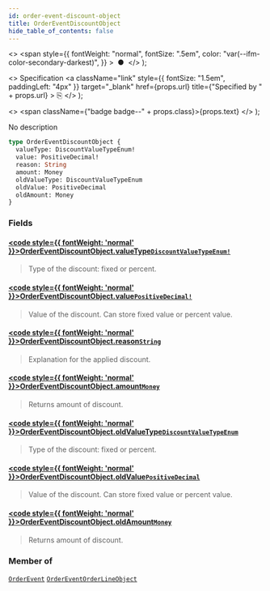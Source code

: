 ```yaml
---
id: order-event-discount-object
title: OrderEventDiscountObject
hide_table_of_contents: false
---
```


  <>
    <span
      style={{
        fontWeight: "normal",
        fontSize: ".5em",
        color: "var(--ifm-color-secondary-darkest)",
      }}
    >
      &nbsp;●&nbsp;
    </span>
  </>
);

  <>
    Specification
    <a
      className="link"
      style={{ fontSize: "1.5em", paddingLeft: "4px" }}
      target="\_blank"
      href={props.url}
      title={"Specified by " + props.url}
    >
      ⎘
    </a>
  </>
);

  <>
    <span className={"badge badge--" + props.class}>{props.text}</span>
  </>
);

No description

```graphql
type OrderEventDiscountObject {
  valueType: DiscountValueTypeEnum!
  value: PositiveDecimal!
  reason: String
  amount: Money
  oldValueType: DiscountValueTypeEnum
  oldValue: PositiveDecimal
  oldAmount: Money
}
```

### Fields

#### [<code style={{ fontWeight: 'normal' }}>OrderEventDiscountObject.<b>valueType</b></code>](#)<Bullet />[`DiscountValueTypeEnum!`](../../api-reference/discounts/enums/discount-value-type-enum) <Badge class="secondary" text="non-null"/> <Badge class="secondary" text="enum"/> <Badge class="secondary" text="discounts"/>

> Type of the discount: fixed or percent.

#### [<code style={{ fontWeight: 'normal' }}>OrderEventDiscountObject.<b>value</b></code>](#)<Bullet />[`PositiveDecimal!`](../../api-reference/miscellaneous/scalars/positive-decimal) <Badge class="secondary" text="non-null"/> <Badge class="secondary" text="scalar"/> <Badge class="secondary" text="miscellaneous"/>

> Value of the discount. Can store fixed value or percent value.

#### [<code style={{ fontWeight: 'normal' }}>OrderEventDiscountObject.<b>reason</b></code>](#)<Bullet />[`String`](../../api-reference/miscellaneous/scalars/string) <Badge class="secondary" text="scalar"/> <Badge class="secondary" text="miscellaneous"/>

> Explanation for the applied discount.

#### [<code style={{ fontWeight: 'normal' }}>OrderEventDiscountObject.<b>amount</b></code>](#)<Bullet />[`Money`](../../api-reference/miscellaneous/objects/money) <Badge class="secondary" text="object"/> <Badge class="secondary" text="miscellaneous"/>

> Returns amount of discount.

#### [<code style={{ fontWeight: 'normal' }}>OrderEventDiscountObject.<b>oldValueType</b></code>](#)<Bullet />[`DiscountValueTypeEnum`](../../api-reference/discounts/enums/discount-value-type-enum) <Badge class="secondary" text="enum"/> <Badge class="secondary" text="discounts"/>

> Type of the discount: fixed or percent.

#### [<code style={{ fontWeight: 'normal' }}>OrderEventDiscountObject.<b>oldValue</b></code>](#)<Bullet />[`PositiveDecimal`](../../api-reference/miscellaneous/scalars/positive-decimal) <Badge class="secondary" text="scalar"/> <Badge class="secondary" text="miscellaneous"/>

> Value of the discount. Can store fixed value or percent value.

#### [<code style={{ fontWeight: 'normal' }}>OrderEventDiscountObject.<b>oldAmount</b></code>](#)<Bullet />[`Money`](../../api-reference/miscellaneous/objects/money) <Badge class="secondary" text="object"/> <Badge class="secondary" text="miscellaneous"/>

> Returns amount of discount.

### Member of

[`OrderEvent`](../../api-reference/orders/objects/order-event) <Badge class="secondary" text="object"/><Bullet />[`OrderEventOrderLineObject`](../../api-reference/orders/objects/order-event-order-line-object) <Badge class="secondary" text="object"/>
